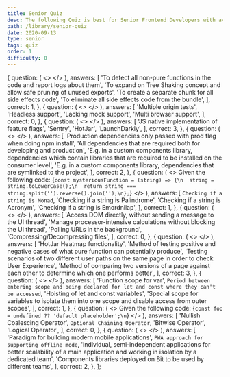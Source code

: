 ```yaml
---
title: Senior Quiz
desc: The following Quiz is best for Senior Frontend Developers with average experience of around 5+ years.
path: /library/senior-quiz
date: 2020-09-13
type: senior
tags: quiz
order: 1
difficulty: 0
---
```



  {
    question: (
      <>
        <Title level={2} align="center" transform="none">
          What Is The Purpose Of sideEffects Property In Webpack?
        </Title>
      </>
    ),
    answers: [
      'To detect all non-pure functions in the code and report logs about them',
      'To expand on Tree Shaking concept and allow safe pruning of unused exports',
      'To create a separate chunk for all side effects code',
      'To eliminate all side effects code from the bundle',
    ],
    correct: 1,
  },
  {
    question: (
      <>
        <Title level={2} align="center" transform="none">
          Which Of The Following Is Cypress Bottleneck?
        </Title>
      </>
    ),
    answers: [
      'Multiple origin tests',
      'Headless support',
      'Lacking mock support',
      'Multi browser support',
    ],
    correct: 0,
  },
  {
    question: (
      <>
        <Title level={2} align="center" transform="none">
          What Would You Use For Supporting Feature Flags In A Complex System?
        </Title>
      </>
    ),
    answers: [
      'JS native implementation of feature flags',
      'Sentry',
      'HotJar',
      'LaunchDarkly',
    ],
    correct: 3,
  },
  {
    question: (
      <>
        <Title level={2} align="center" transform="none">
          What Are peerDependencies?
        </Title>
      </>
    ),
    answers: [
      'Production dependencies only passed with prod flag when doing npm install',
      'All dependencies that are required both for developing and production',
      'E.g. in a custom components library, dependencies which contain libraries that are required to be installed on the consumer level',
      'E.g. in a custom components library, dependencies that are symlinked to the project',
    ],
    correct: 2,
  },
  {
    question: (
      <>
        <Text size="preNormal">Given the following code:</Text>
        <SyntaxHighlighter>
          {`const mysteriousFunction = (string) => {\n  string = string.toLowerCase();\n  return string === string.split('').reverse().join('');\n};`}
        </SyntaxHighlighter>
        <Title level={2} align="center" transform="none">
          What Is mysteriousFunction Doing?
        </Title>
      </>
    ),
    answers: [
      `Checking if a string is Monad`,
      'Checking if a string is Palindrome',
      'Checking if a string is Acronym',
      'Checking if a string is Emordnilap',
    ],
    correct: 1,
  },
  {
    question: (
      <>
        <Title level={2} align="center" transform="none">
          What Web Worker Can't do?
        </Title>
      </>
    ),
    answers: [
      'Access DOM directly, without sending a message to the UI thread',
      'Manage processor-intensive calculations without blocking the UI thread',
      'Polling URLs in the background',
      'Compressing/Decompressing files',
    ],
    correct: 0,
  },
  {
    question: (
      <>
        <Title level={2} align="center" transform="none">
          What Is A/B Testing?
        </Title>
      </>
    ),
    answers: [
      'HotJar Heatmap functionality',
      'Method of testing positive and negative cases of what pure function can potentially produce',
      'Testing scenarios of two different user paths on the same page in order to check User Experience',
      'Method of comparing two versions of a page against each other to determine which one performs better',
    ],
    correct: 3,
  },
  {
    question: (
      <>
        <Title level={2} align="center" transform="none">
          What Is Temporal Dead Zone?
        </Title>
      </>
    ),
    answers: [
      'Function scope for var',
      `Period between entering scope and being declared for let and const where they can't be accessed`,
      'Hoisting of let and const variables',
      'Special scope for variables to isolate them into one scope and disable access from outer scopes',
    ],
    correct: 1,
  },
  {
    question: (
      <>
        <Text size="preNormal">Given the following code:</Text>
        <SyntaxHighlighter>
          {`const foo = undefined ?? 'default placeholder';\n`}
        </SyntaxHighlighter>
        <Title level={2} align="center" transform="none">
          What Is The ?? Operator Called?
        </Title>
      </>
    ),
    answers: [
      'Nullish Coalescing Operator',
      `Optional Chaining Operator`,
      'Bitwise Operator',
      'Logical Operator',
    ],
    correct: 0,
  },
  {
    question: (
      <>
        <Title level={2} align="center" transform="none">
          What Are Micro Frontends?
        </Title>
      </>
    ),
    answers: [
      'Paradigm for building modern mobile applications',
      `PWA approach for supporting offline mode`,
      'Individual, semi-independent applications for better scalability of a main application and working in isolation by a dedicated team',
      'Components libraries deployed on Bit to be used by different teams',
    ],
    correct: 2,
  },
];

<Quiz
  data={data}
  title={props.pageContext.frontmatter.title}
  desc={props.pageContext.frontmatter.desc}
/>
